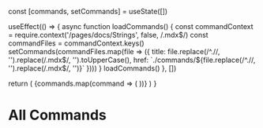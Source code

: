 
  const [commands, setCommands] = useState([])

  useEffect(() => {
    async function loadCommands() {
      const commandContext = require.context('/pages/docs/Strings', false, /\.mdx$/)
      const commandFiles = commandContext.keys()
      setCommands(commandFiles.map(file => ({
        title: file.replace(/^\.\//, '').replace(/\.mdx$/, '').toUpperCase(),
        href: `./commands/${file.replace(/^\.\//, '').replace(/\.mdx$/, '')}`
      })))
    }
    loadCommands()
  }, [])

  return (
    <Cards>
      {commands.map(command => (
        <Card key={command.title} title={command.title} href={command.href} />
      ))}
    </Cards>
  )
}

# All Commands

<CommandsList />